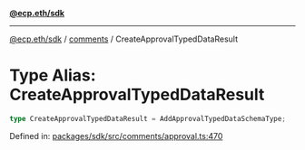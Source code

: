[**@ecp.eth/sdk**](../../index.mdx)

***

[@ecp.eth/sdk](/sdk-reference/index.mdx) / [comments](/sdk-reference/comments/index.mdx) / CreateApprovalTypedDataResult

# Type Alias: CreateApprovalTypedDataResult

```ts
type CreateApprovalTypedDataResult = AddApprovalTypedDataSchemaType;
```

Defined in: [packages/sdk/src/comments/approval.ts:470](https://github.com/ecp-eth/comments-monorepo/blob/main/packages/sdk/src/comments/approval.ts#L470)
